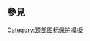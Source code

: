 {{Documentation subpage}}
{{Twinkle standard installation}}
<!-- 在本行下編輯模板說明 -->

== 參見 ==
{{protection templates}}


<IncludeOnly>
<!-- 本行下加入模板的分類 -->
[[Category:顶部图标保护模板]]
<!-- 本行下加入模板的跨語言鏈接 -->

</IncludeOnly>